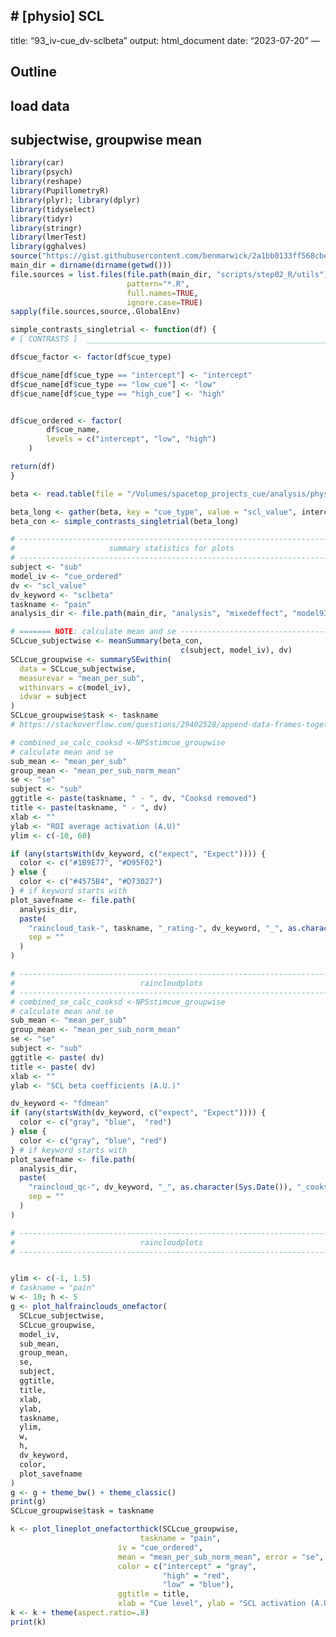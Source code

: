 # [physio] SCL {#ch93_SCL}
---
title: "93_iv-cue_dv-sclbeta"
output: html_document
date: "2023-07-20"
---


## Outline
## load data
## subjectwise, groupwise mean

```r
library(car)
library(psych)
library(reshape)
library(PupillometryR)
library(plyr); library(dplyr)
library(tidyselect)
library(tidyr)
library(stringr)
library(lmerTest)
library(gghalves)
source("https://gist.githubusercontent.com/benmarwick/2a1bb0133ff568cbe28d/raw/fb53bd97121f7f9ce947837ef1a4c65a73bffb3f/geom_flat_violin.R")
main_dir = dirname(dirname(getwd()))
file.sources = list.files(file.path(main_dir, "scripts/step02_R/utils"),
                          pattern="*.R", 
                          full.names=TRUE, 
                          ignore.case=TRUE)
sapply(file.sources,source,.GlobalEnv)
```

```r
simple_contrasts_singletrial <- function(df) {
# [ CONTRASTS ]  ________________________________________________________________________________ # nolint

df$cue_factor <- factor(df$cue_type)

df$cue_name[df$cue_type == "intercept"] <- "intercept"
df$cue_name[df$cue_type == "low_cue"] <- "low"
df$cue_name[df$cue_type == "high_cue"] <- "high"


df$cue_ordered <- factor(
        df$cue_name,
        levels = c("intercept", "low", "high")
    )

return(df)
}
```

```r
beta <- read.table(file = "/Volumes/spacetop_projects_cue/analysis/physio/glm/pmod-cue/glm-pmodcue_task-pain_scr.tsv", sep = '\t', header = TRUE)

beta_long <- gather(beta, key = "cue_type", value = "scl_value", intercept, low_cue, high_cue)
beta_con <- simple_contrasts_singletrial(beta_long)

```


```r

# ----------------------------------------------------------------------
#                     summary statistics for plots
# ----------------------------------------------------------------------
subject <- "sub"
model_iv <- "cue_ordered"
dv <- "scl_value"
dv_keyword <- "sclbeta"
taskname <- "pain"
analysis_dir <- file.path(main_dir, "analysis", "mixedeffect", "model93_physio", as.character(Sys.Date()))

# ======= NOTE: calculate mean and se ----------------------------------
SCLcue_subjectwise <- meanSummary(beta_con,
                                      c(subject, model_iv), dv)
SCLcue_groupwise <- summarySEwithin(
  data = SCLcue_subjectwise,
  measurevar = "mean_per_sub",
  withinvars = c(model_iv),
  idvar = subject
)
SCLcue_groupwise$task <- taskname
# https://stackoverflow.com/questions/29402528/append-data-frames-together-in-a-for-loop/29419402

# combined_se_calc_cooksd <-NPSstimcue_groupwise
# calculate mean and se
sub_mean <- "mean_per_sub"
group_mean <- "mean_per_sub_norm_mean"
se <- "se"
subject <- "sub"
ggtitle <- paste(taskname, " - ", dv, "Cooksd removed")
title <- paste(taskname, " - ", dv)
xlab <- ""
ylab <- "ROI average activation (A.U)"
ylim <- c(-10, 60)

if (any(startsWith(dv_keyword, c("expect", "Expect")))) {
  color <- c("#1B9E77", "#D95F02")
} else {
  color <- c("#4575B4", "#D73027")
} # if keyword starts with
plot_savefname <- file.path(
  analysis_dir,
  paste(
    "raincloud_task-", taskname, "_rating-", dv_keyword, "_", as.character(Sys.Date()), "_cooksd.png",
    sep = ""
  )
)

# ----------------------------------------------------------------------
#                            raincloudplots
# ----------------------------------------------------------------------
# combined_se_calc_cooksd <-NPSstimcue_groupwise
# calculate mean and se
sub_mean <- "mean_per_sub"
group_mean <- "mean_per_sub_norm_mean"
se <- "se"
subject <- "sub"
ggtitle <- paste( dv)
title <- paste( dv)
xlab <- ""
ylab <- "SCL beta coefficients (A.U.)"

dv_keyword <- "fdmean"
if (any(startsWith(dv_keyword, c("expect", "Expect")))) {
  color <- c("gray", "blue",  "red")
} else {
  color <- c("gray", "blue", "red")
} # if keyword starts with
plot_savefname <- file.path(
  analysis_dir,
  paste(
    "raincloud_qc-", dv_keyword, "_", as.character(Sys.Date()), "_cooksd.png",
    sep = ""
  )
)

# ----------------------------------------------------------------------
#                            raincloudplots
# ----------------------------------------------------------------------


ylim <- c(-1, 1.5)
# taskname = "pain"
w <- 10; h <- 5
g <- plot_halfrainclouds_onefactor(
  SCLcue_subjectwise,
  SCLcue_groupwise,
  model_iv,
  sub_mean,
  group_mean,
  se,
  subject,
  ggtitle,
  title,
  xlab,
  ylab,
  taskname,
  ylim,
  w,
  h,
  dv_keyword,
  color,
  plot_savefname
)
g <- g + theme_bw() + theme_classic()
print(g)
SCLcue_groupwise$task = taskname

k <- plot_lineplot_onefactorthick(SCLcue_groupwise,
                             taskname = "pain", 
                        iv = "cue_ordered",
                        mean = "mean_per_sub_norm_mean", error = "se",
                        color = c("intercept" = "gray",
                                  "high" = "red",
                                  "low" = "blue"), 
                        ggtitle = title, 
                        xlab = "Cue level", ylab = "SCL activation (A.U.)")
k <- k + theme(aspect.ratio=.8)
print(k)
```


